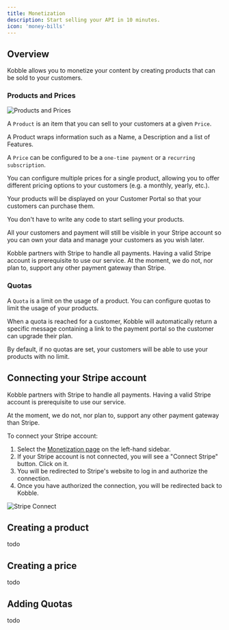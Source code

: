 ```yaml
---
title: Monetization
description: Start selling your API in 10 minutes.
icon: 'money-bills'
---
```


## Overview

Kobble allows you to monetize your content by creating products that can be sold to your customers.

### Products and Prices

![Products and Prices](/images/product-relations.jpg)

A `Product` is an item that you can sell to your customers at a given `Price`.

A Product wraps information such as a Name, a Description and a list of Features.

A `Price` can be configured to be a `one-time payment` or a `recurring subscription`.

You can configure multiple prices for a single product, allowing you to offer different pricing options to your customers (e.g. a monthly, yearly, etc.).

Your products will be displayed on your Customer Portal so that your customers can purchase them.

You don't have to write any code to start selling your products.

All your customers and payment will still be visible in your Stripe account so you can own your data and manage your customers as you wish later.

<Note>
    Kobble partners with Stripe to handle all payments. Having a valid Stripe account is prerequisite to use our service.
    At the moment, we do not, nor plan to, support any other payment gateway than Stripe.
</Note>

### Quotas

A `Quota` is a limit on the usage of a product. You can configure quotas to limit the usage of your products.

When a quota is reached for a customer, Kobble will automatically return a specific message containing a link to the payment portal so the customer can upgrade their plan.

<Note>
    By default, if no quotas are set, your customers will be able to use your products with no limit.
</Note>


## Connecting your Stripe account

Kobble partners with Stripe to handle all payments. Having a valid Stripe account is prerequisite to use our service.

<Note>
  At the moment, we do not, nor plan to, support any other payment gateway than Stripe.
</Note>

To connect your Stripe account:

1. Select the [Monetization page](https://app.kobble.io/p/monetize/products) on the left-hand sidebar.
2. If your Stripe account is not connected, you will see a "Connect Stripe" button. Click on it.
3. You will be redirected to Stripe's website to log in and authorize the connection.
4. Once you have authorized the connection, you will be redirected back to Kobble.

![Stripe Connect](/images/settings/stripe-connect.jpeg)

## Creating a product

todo

## Creating a price

todo

## Adding Quotas

todo